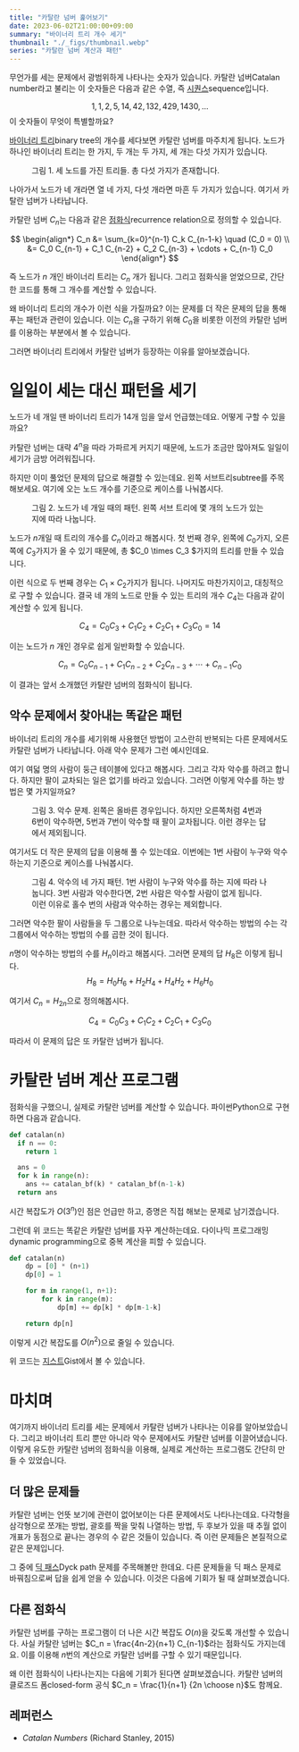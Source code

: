 ```yaml
---
title: "카탈란 넘버 훑어보기"
date: 2023-06-02T21:00:00+09:00
summary: "바이너리 트리 개수 세기"
thumbnail: "./_figs/thumbnail.webp"
series: "카탈란 넘버 계산과 패턴"
---
```




무언가를 세는 문제에서 광범위하게 나타나는 숫자가 있습니다.
카탈란 넘버<L>Catalan number</L>라고 불리는 이 숫자들은 다음과 같은 수열, 즉 [시퀀스][wp-seq]<L>sequence</L>입니다.

[wp-seq]: https://ko.wikipedia.org/wiki/%EC%88%98%EC%97%B4
$$
1, 1, 2, 5, 14, 42, 132, 429, 1430, \dots
$$
이 숫자들이 무엇이 특별할까요?

[바이너리 트리][wiki-bin-tree]<L>binary tree</L>의 개수를 세다보면 카탈란 넘버를 마주치게 됩니다.
노드가 하나인 바이너리 트리는 한 가지, 두 개는 두 가지, 세 개는 다섯 가지가 있습니다.

[wiki-bin-tree]: https://ko.wikipedia.org/wiki/%EC%9D%B4%EC%A7%84_%ED%8A%B8%EB%A6%AC

<Figure src={texfig1} alt="Five kinds of binary trees with three nodes">
  <FigureCaption slot="caption">그림 1. 세 노드를 가진 트리들. 총 다섯 가지가 존재합니다.</FigureCaption>
</Figure>

나아가서 노드가 네 개라면 열 네 가지, 다섯 개라면 마흔 두 가지가 있습니다.
여기서 카탈란 넘버가 나타납니다.

카탈란 넘버 $C_n$는 다음과 같은 [점화식][wiki-recur-rel]<L>recurrence relation</L>으로 정의할 수 있습니다.

[wiki-recur-rel]: https://ko.wikipedia.org/wiki/%EC%A0%90%ED%99%94%EC%8B%9D
$$
\begin{align*}
  C_n &= \sum_{k=0}^{n-1} C_k C_{n-1-k} \quad (C_0 = 0) \\
      &= C_0 C_{n-1} + C_1 C_{n-2} + C_2 C_{n-3} + \cdots + C_{n-1} C_0
\end{align*}
$$

즉 노드가 $n$ 개인 바이너리 트리는 $C_n$ 개가 됩니다.
그리고 점화식을 얻었으므로, 간단한 코드를 통해 그 개수를 계산할 수 있습니다.

왜 바이너리 트리의 개수가 이런 식을 가질까요?
이는 문제를 더 작은 문제의 답을 통해 푸는 패턴과 관련이 있습니다.
이는 $C_n$을 구하기 위해 $C_0$을 비롯한 이전의 카탈란 넘버를 이용하는 부분에서 볼 수 있습니다.

그러면 바이너리 트리에서 카탈란 넘버가 등장하는 이유를 알아보겠습니다.



# 일일이 세는 대신 패턴을 세기

노드가 네 개일 땐 바이너리 트리가 14개 임을 앞서 언급했는데요.
어떻게 구할 수 있을까요?

카탈란 넘버는 대략 $4^n$을 따라 가파르게 커지기 때문에, 노드가 조금만 많아져도 일일이 세기가 금방 어려워집니다.

하지만 이미 풀었던 문제의 답으로 해결할 수 있는데요.
왼쪽 서브트리<L>subtree</L>를 주목해보세요.
여기에 오는 노드 개수를 기준으로 케이스를 나눠봅시다.

<Figure src={texfig2} alt="Four cases of binary tress with four nodes">
  <FigureCaption slot="caption">그림 2. 노드가 네 개일 때의 패턴. 왼쪽 서브 트리에 몇 개의 노드가 있는 지에 따라 나눕니다.</FigureCaption>
</Figure>

노드가 $n$개일 때 트리의 개수를 $C_n$이라고 해봅시다.
첫 번째 경우, 왼쪽에 $C_0$가지, 오른쪽에 $C_3$가지가 올 수 있기 때문에, 총 $C_0 \times C_3 $가지의 트리를 만들 수 있습니다.

이런 식으로 두 번째 경우는 $C_1 \times C_2$가지가 됩니다.
나머지도 마찬가지이고, 대칭적으로 구할 수 있습니다.
결국 네 개의 노드로 만들 수 있는 트리의 개수 $C_4$는 다음과 같이 계산할 수 있게 됩니다.

$$
C_4 = C_0 C_3 + C_1 C_2 + C_2 C_1 + C_3 C_0 = 14
$$

이는 노드가 $n$ 개인 경우로 쉽게 일반화할 수 있습니다.

$$
C_n = C_0 C_{n-1} + C_1 C_{n-2} + C_2 C_{n-3} + \cdots + C_{n-1} C_0
$$

이 결과는 앞서 소개했던 카탈란 넘버의 점화식이 됩니다.

## 악수 문제에서 찾아내는 똑같은 패턴

바이너리 트리의 개수를 세기위해 사용했던 방법이 고스란히 반복되는 다른 문제에서도 카탈란 넘버가 나타납니다.
아래 악수 문제가 그런 예시인데요.

여기 여덟 명의 사람이 둥근 테이블에 있다고 해봅시다.
그리고 각자 악수를 하려고 합니다.
하지만 팔이 교차되는 일은 없기를 바라고 있습니다.
그러면 이렇게 악수를 하는 방법은 몇 가지일까요?

<Figure src={texfig3} alt="Successful and failed case of handshaking">
  <FigureCaption slot="caption">
    그림 3. 악수 문제.
    왼쪽은 올바른 경우입니다.
    하지만 오른쪽처럼 4번과 6번이 악수하면, 5번과 7번이 악수할 때 팔이 교차됩니다.
    이런 경우는 답에서 제외됩니다.
  </FigureCaption>
</Figure>

여기서도 더 작은 문제의 답을 이용해 풀 수 있는데요.
이번에는 1번 사람이 누구와 악수하는지 기준으로 케이스를 나눠봅시다.

<Figure src={texfig4} alt="Handshaking diagram">
  <FigureCaption slot="caption">그림 4. 악수의 네 가지 패턴. 1번 사람이 누구와 악수를 하는 지에 따라 나눕니다. 3번 사람과 악수한다면, 2번 사람은 악수할 사람이 없게 됩니다. 이런 이유로 홀수 번의 사람과 악수하는 경우는 제외합니다.</FigureCaption>
</Figure>

그러면 악수한 팔이 사람들을 두 그룹으로 나누는데요.
따라서 악수하는 방법의 수는 각 그룹에서 악수하는 방법의 수를 곱한 것이 됩니다.

$n$명이 악수하는 방법의 수를 $H_n$이라고 해봅시다.
그러면 문제의 답 $H_8$은 이렇게 됩니다.
$$
H_8 = H_0 H_6 + H_2 H_4 + H_4 H_2 + H_6 H_0
$$

여기서 $C_n = H_{2n}$으로 정의해봅시다.

$$
C_4 = C_0 C_3 + C_1 C_2 + C_2 C_1 + C_3 C_0
$$

따라서 이 문제의 답은 또 카탈란 넘버가 됩니다.



# 카탈란 넘버 계산 프로그램

점화식을 구했으니, 실제로 카탈란 넘버를 계산할 수 있습니다.
파이썬<L>Python</L>으로 구현하면 다음과 같습니다.

```python
def catalan(n)
  if n == 0:
    return 1

  ans = 0
  for k in range(n):
    ans += catalan_bf(k) * catalan_bf(n-1-k)
  return ans
```
시간 복잡도가 $O(3^n)$인 점은 언급만 하고, 증명은 직접 해보는 문제로 남기겠습니다.

그런데 위 코드는 똑같은 카탈란 넘버를 자꾸 계산하는데요.
다이나믹 프로그래밍<L>dynamic programming</L>으로 중복 계산을 피할 수 있습니다.

```python
def catalan(n)
    dp = [0] * (n+1)
    dp[0] = 1

    for m in range(1, n+1):
        for k in range(m):
            dp[m] += dp[k] * dp[m-1-k]

    return dp[n]
```
이렇게 시간 복잡도를 $O(n^2)$으로 줄일 수 있습니다.

위 코드는 [지스트][gist]<L>Gist</L>에서 볼 수 있습니다.

[gist]: https://gist.github.com/wcho21/1ada520f7564620ee0f73527ff0bb3a4



# 마치며

여기까지 바이너리 트리를 세는 문제에서 카탈란 넘버가 나타나는 이유를 알아보았습니다.
그리고 바이너리 트리 뿐만 아니라 악수 문제에서도 카탈란 넘버를 이끌어냈습니다.
이렇게 유도한 카탈란 넘버의 점화식을 이용해, 실제로 계산하는 프로그램도 간단히 만들 수 있었습니다.

## 더 많은 문제들

카탈란 넘버는 언뜻 보기에 관련이 없어보이는 다른 문제에서도 나타나는데요.
다각형을 삼각형으로 쪼개는 방법, 괄호를 짝을 맞춰 나열하는 방법, 두 후보가 있을 때 추월 없이 개표가 동점으로 끝나는 경우의 수 같은 것들이 있습니다.
즉 이런 문제들은 본질적으로 같은 문제입니다.

그 중에 [딕 패스][wolfram-dyck-path]<L>Dyck path</L> 문제를 주목해볼만 한데요.
다른 문제들을 딕 패스 문제로 바꿔침으로써 답을 쉽게 얻을 수 있습니다.
이것은 다음에 기회가 될 때 살펴보겠습니다.

## 다른 점화식

카탈란 넘버를 구하는 프로그램이 더 나은 시간 복잡도 $O(n)$을 갖도록 개선할 수 있습니다.
사실 카탈란 넘버는 $C_n = \frac{4n-2}{n+1} C_{n-1}$라는 점화식도 가지는데요.
이를 이용해 $n$번의 계산으로 카탈란 넘버를 구할 수 있기 때문입니다.

왜 이런 점화식이 나타나는지는 다음에 기회가 된다면 살펴보겠습니다.
카탈란 넘버의 클로즈드 폼<L>closed-form</L> 공식 $C_n = \frac{1}{n+1} {2n \choose n}$도 함께요.

[wolfram-dyck-path]: https://mathworld.wolfram.com/DyckPath.html

## 레퍼런스

- *Catalan Numbers* (Richard Stanley, 2015)
